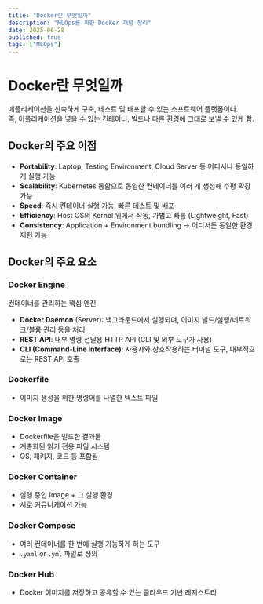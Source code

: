 ```yaml
---
title: "Docker란 무엇일까"
description: "MLOps를 위한 Docker 개념 정리"
date: 2025-06-28
published: true
tags: ["MLOps"]
---
```


# Docker란 무엇일까

애플리케이션을 신속하게 구축, 테스트 및 배포할 수 있는 소프트웨어 플랫폼이다.  
즉, 어플리케이션을 넣을 수 있는 컨테이너, 빌드나 다른 환경에 그대로 보낼 수 있게 함.

## Docker의 주요 이점

- **Portability**: Laptop, Testing Environment, Cloud Server 등 어디서나 동일하게 실행 가능
- **Scalability**: Kubernetes 통합으로 동일한 컨테이너를 여러 개 생성해 수평 확장 가능
- **Speed**: 즉시 컨테이너 실행 가능, 빠른 테스트 및 배포
- **Efficiency**: Host OS의 Kernel 위에서 작동, 가볍고 빠름 (Lightweight, Fast)
- **Consistency**: Application + Environment bundling → 어디서든 동일한 환경 재현 가능

## Docker의 주요 요소

### Docker Engine
컨테이너를 관리하는 핵심 엔진

- **Docker Daemon** (Server): 백그라운드에서 실행되며, 이미지 빌드/실행/네트워크/볼륨 관리 등을 처리
- **REST API**: 내부 명령 전달용 HTTP API (CLI 및 외부 도구가 사용)
- **CLI (Command-Line Interface)**: 사용자와 상호작용하는 터미널 도구, 내부적으로는 REST API 호출

### Dockerfile
- 이미지 생성을 위한 명령어를 나열한 텍스트 파일

### Docker Image
- Dockerfile을 빌드한 결과물
- 계층화된 읽기 전용 파일 시스템
- OS, 패키지, 코드 등 포함됨

### Docker Container
- 실행 중인 Image + 그 실행 환경
- 서로 커뮤니케이션 가능

### Docker Compose
- 여러 컨테이너를 한 번에 실행 가능하게 하는 도구
- `.yaml` or `.yml` 파일로 정의

### Docker Hub
- Docker 이미지를 저장하고 공유할 수 있는 클라우드 기반 레지스트리